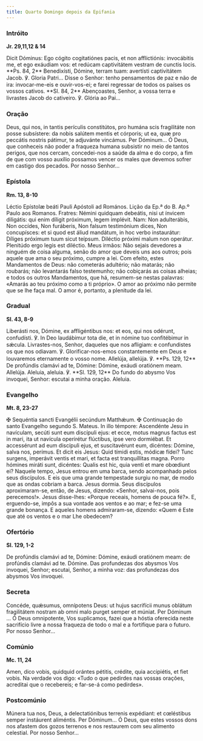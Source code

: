 ```yaml
---
title: Quarto Domingo depois da Epifania
---
```


### Intróito

**Jr. 29,11,12 & 14**

<div class="side-by-side not-content">
  <span>
    Dicit Dóminus: Ego cógito cogitatiónes pacis, et non afflictiónis: invocábitis me, et ego
    exáudiam vos: et redúcam captivitátem vestram de cunctis locis. **Ps. 84, 2** Benedixísti,
    Dómine, terram tuam: avertísti captivitátem Jacob. ℣. Gloria Patri...
  </span>
  <span>
    Disse o Senhor: tenho pensamentos de paz e não de ira: invocar-me-eis e ouvir-vos-ei; e farei
    regressar de todos os países os vossos cativos. **Sl. 84, 2** Abençoastes, Senhor, a vossa terra
    e livrastes Jacob do cativeiro. ℣. Glória ao Pai...
  </span>
</div>

### Oração

<div class="side-by-side not-content">
  <span>
    Deus, qui nos, in tantis perículis constitútos, pro humána scis fragilitáte non posse
    subsístere: da nobis salútem mentis et córporis; ut ea, quæ pro peccátis nostris pátimur, te
    adjuvánte vincámus. Per Dóminum...
  </span>
  <span>
    Ó Deus, que conheceis não poder a fraqueza humana subsistir no meio de tantos perigos, que nos
    cercam, concedei-nos a saúde da alma e do corpo, a fim de que com vosso auxílio possamos vencer
    os males que devemos sofrer em castigo dos pecados. Por nosso Senhor...
  </span>
</div>

### Epístola

**Rm. 13, 8-10**

<div class="side-by-side not-content">
  <span>Léctio Epístolæ beáti Pauli Apóstoli ad Romános.</span>
  <span>Lição da Ep.ª do B. Ap.º Paulo aos Romanos.</span>
  <span>
    Fratres: Némini quidquam debeátis, nisi ut ínvicem diligátis: qui enim díligit próximum, legem
    implévit. Nam: Non adulterábis, Non occídes, Non furáberis, Non falsum testimónium dices, Non
    concupísces: et si quod est áliud mandátum, in hoc verbo instaurátur: Díliges próximum tuum
    sicut teípsum. Diléctio próximi malum non operátur. Plenitúdo ergo legis est diléctio.
  </span>
  <span>
    Meus irmãos: Não sejais devedores a ninguém de coisa alguma, senão do amor que deveis uns aos
    outros; pois aquele que ama o seu próximo, cumpre a lei. Com efeito, estes Mandamentos de Deus:
    não cometerás adultério; não matarás; não roubarás; não levantarás falso testemunho; não
    cobiçarás as coisas alheias; e todos os outros Mandamentos, que há, resumem-se nestas palavras:
    «Amarás ao teu próximo como a ti próprio». O amor ao próximo não permite que se lhe faça mal. O
    amor é, portanto, a plenitude da lei.
  </span>
</div>

### Gradual

**Sl. 43, 8-9**

<div class="side-by-side not-content">
  <span>
    Liberásti nos, Dómine, ex affligéntibus nos: et eos, qui nos odérunt, confudísti. ℣. In Deo
    laudábimur tota die, et in nómine tuo confitébimur in sǽcula.
  </span>
  <span>
    Livrastes-nos, Senhor, daqueles que nos afligiam: e confundistes os que nos odiavam. ℣.
    Glorificar-nos-emos constantemente em Deus e louvaremos eternamente o vosso nome.
  </span>
  <span>
    Allelúja, allelúja. ℣. **Ps. 129, 12** De profúndis clamávi ad te, Dómine: Dómine, exáudi
    oratiónem meam. Allelúja.
  </span>
  <span>
    Aleluia, aleluia. ℣. **Sl. 129, 12** Do fundo do abysmo Vos invoquei, Senhor: escutai a minha
    oração. Aleluia.
  </span>
</div>

### Evangelho

**Mt. 8, 23-27**

<div class="side-by-side not-content">
  <span>
    <span class="text-red-500">✠</span> Sequéntia sancti Evangélii secúndum Matthǽum.
  </span>
  <span>
    <span class="text-red-500">✠</span> Continuação do santo Evangelho segundo S. Mateus.
  </span>
  <span>
    In illo témpore: Ascendénte Jesu in navículam, secúti sunt eum discípuli ejus: et ecce, motus
    magnus factus est in mari, ita ut navícula operirétur flúctibus, ipse vero dormiébat. Et
    accessérunt ad eum discípuli ejus, et suscitavérunt eum, dicéntes: Dómine, salva nos, perímus.
    Et dicit eis Jesus: Quid tímidi estis, módicæ fídei? Tunc surgens, imperávit ventis et mari, et
    facta est tranquíllitas magna. Porro hómines miráti sunt, dicéntes: Qualis est hic, quia venti
    et mare obœdiunt ei?
  </span>
  <span>
    Naquele tempo, Jesus entrou em uma barca, sendo acompanhado pelos seus discípulos. E eis que uma
    grande tempestade surgiu no mar, de modo que as ondas cobriam a barca. Jesus dormia. Seus
    discípulos aproximaram-se, então, de Jesus, dizendo: «Senhor, salvai-nos, pois perecemos!».
    Jesus disse-lhes: «Porque receais, homens de pouca fé?». E, erguendo-se, impôs a sua vontade aos
    ventos e ao mar; e fez-se uma grande bonança. E aqueles homens admiraram-se, dizendo: «Quem é
    Este que até os ventos e o mar Lhe obedecem?
  </span>
</div>

### Ofertório

**Sl. 129, 1-2**

<div class="side-by-side not-content">
  <span>
    De profúndis clamávi ad te, Dómine: Dómine, exáudi oratiónem meam: de profúndis clamávi ad te.
    Dómine.
  </span>
  <span>
    Das profundezas dos abysmos Vos invoquei, Senhor; escutai, Senhor, a minha voz: das profundezas
    dos abysmos Vos invoquei.
  </span>
</div>

### Secreta

<div class="side-by-side not-content">
  <span>
    Concéde, quǽsumus, omnípotens Deus: ut hujus sacrifícii munus oblátum fragilitátem nostram ab
    omni malo purget semper et múniat. Per Dóminum ...
  </span>
  <span>
    Ó Deus omnipotente, Vos suplicamos, fazei que a hóstia oferecida neste sacrifício livre a nossa
    fraqueza de todo o mal e a fortifique para o futuro. Por nosso Senhor...
  </span>
</div>

### Comúnio

**Mc. 11, 24**

<div class="side-by-side not-content">
  <span>Amen, dico vobis, quidquid orántes pétitis, crédite, quia accipiétis, et fiet vobis.</span>
  <span>
    Na verdade vos digo: «Tudo o que pedirdes nas vossas orações, acreditai que o recebereis; e
    far-se-á como pedirdes».
  </span>
</div>

### Postcomúnio

<div class="side-by-side not-content">
  <span>
    Múnera tua nos, Deus, a delectatiónibus terrenis expédiant: et cœléstibus semper instáurent
    aliméntis. Per Dóminum...
  </span>
  <span>
    Ó Deus, que estes vossos dons nos afastem dos gozos terrenos e nos restaurem com seu alimento
    celestial. Por nosso Senhor...
  </span>
</div>
